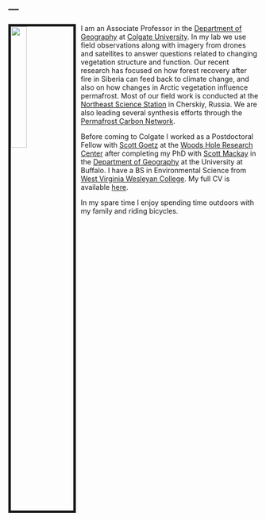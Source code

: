 ---
---

<link rel="stylesheet" href="styles.css" type="text/css">

<img src="images/mloranty.jpg" style="width:25%; border:5px solid; margin-right: 10px" align="left">

I am an Associate Professor in the [Department of Geography](https://www.colgate.edu/academics/departments-programs/department-geography) at [Colgate University](https://www.colgate.edu/). In my lab we use field observations along with imagery from drones and satellites to answer questions related to changing vegetation structure and function. Our recent research has focused on how forest recovery after fire in Siberia can feed back to climate change, and also on how changes in Arctic vegetation influence permafrost. Most of our field work is conducted at the [Northeast Science Station](https://pleistocenepark.ru/north-east-science-station/) in Cherskiy, Russia. We are also leading several synthesis efforts through the [Permafrost Carbon Network](http://www.permafrostcarbon.org/).    

Before coming to Colgate I worked as a Postdoctoral Fellow with [Scott Goetz](https://goetzlab.rc.nau.edu/) at the [Woods Hole Research Center](https://whrc.org/) after completing my PhD with [Scott Mackay](http://water.geog.buffalo.edu/mackay/) in the [Department of Geography](http://www.buffalo.edu/cas/geography.html) at the University at Buffalo. I have a BS in Environmental Science from [West Virginia Wesleyan College](https://www.wvwc.edu/). My full CV is available [here](files/LORANTY_CV.pdf).

In my spare time I enjoy spending time outdoors with my family and riding bicycles. 